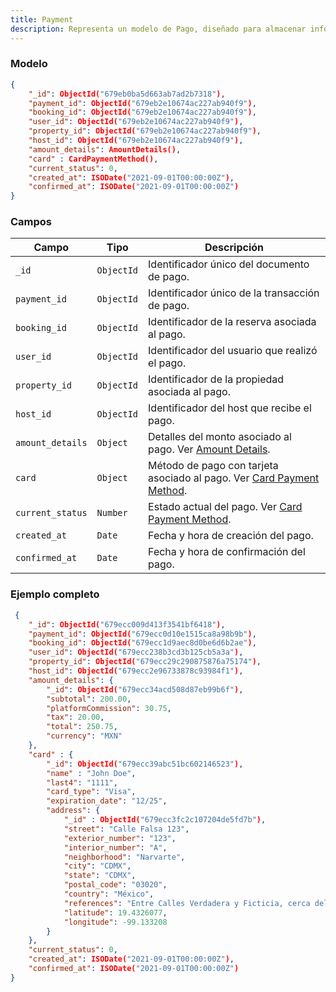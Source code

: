 ```yaml
---
title: Payment  
description: Representa un modelo de Pago, diseñado para almacenar información detallada sobre las transacciones realizadas por los usuarios en la plataforma.
---
```


### Modelo

```json
{
    "_id": ObjectId("679eb0ba5d663ab7ad2b7318"),
    "payment_id": ObjectId("679eb2e10674ac227ab940f9"),
    "booking_id": ObjectId("679eb2e10674ac227ab940f9"),
    "user_id": ObjectId("679eb2e10674ac227ab940f9"),
    "property_id": ObjectId("679eb2e10674ac227ab940f9"),
    "host_id": ObjectId("679eb2e10674ac227ab940f9"),
    "amount_details": AmountDetails(),
    "card" : CardPaymentMethod(),
    "current_status": 0,
    "created_at": ISODate("2021-09-01T00:00:00Z"),
    "confirmed_at": ISODate("2021-09-01T00:00:00Z")
}
```

### Campos

| Campo               | Tipo         | Descripción                                                                 |
|---------------------|--------------|-----------------------------------------------------------------------------|
| `_id`               | `ObjectId`   | Identificador único del documento de pago.                                  |
| `payment_id`        | `ObjectId`   | Identificador único de la transacción de pago.                              |
| `booking_id`        | `ObjectId`   | Identificador de la reserva asociada al pago.                               |
| `user_id`           | `ObjectId`   | Identificador del usuario que realizó el pago.                              |
| `property_id`       | `ObjectId`   | Identificador de la propiedad asociada al pago.                             |
| `host_id`           | `ObjectId`   | Identificador del host que recibe el pago.                                  |
| `amount_details`    | `Object`     | Detalles del monto asociado al pago. Ver [Amount Details](/docs/database/models/secondary-models/amount-details). |
| `card`              | `Object`     | Método de pago con tarjeta asociado al pago. Ver [Card Payment Method](/docs/database/models/secondary-models/card-payment-method). |
| `current_status`    | `Number`     | Estado actual del pago. Ver [Card Payment Method](/docs/database/catalogs/payment-status-type). |
| `created_at`        | `Date`       | Fecha y hora de creación del pago.                                          |
| `confirmed_at`      | `Date`       | Fecha y hora de confirmación del pago.                                      |

### Ejemplo completo

```json
 {
    "_id": ObjectId("679ecc009d413f3541bf6418"),
    "payment_id": ObjectId("679ecc0d10e1515ca8a98b9b"),
    "booking_id": ObjectId("679ecc1d9aec8d0be6d6b2ae"),
    "user_id": ObjectId("679ecc238b3cd3b125cb5a3a"),
    "property_id": ObjectId("679ecc29c290875876a75174"),
    "host_id": ObjectId("679ecc2e96733878c93984f1"),
    "amount_details": {
        "_id": ObjectId("679ecc34acd508d87eb99b6f"),
        "subtotal": 200.00,
        "platformCommission": 30.75,
        "tax": 20.00,
        "total": 250.75,
        "currency": "MXN"
    },
    "card" : {
        "_id": ObjectId("679ecc39abc51bc602146523"),
        "name" : "John Doe",
        "last4": "1111",
        "card_type": "Visa",
        "expiration_date": "12/25",
        "address": {
            "_id" : ObjectId("679ecc3fc2c107204de5fd7b"),
            "street": "Calle Falsa 123",
            "exterior_number": "123",
            "interior_number": "A",
            "neighborhood": "Narvarte",
            "city": "CDMX",
            "state": "CDMX",
            "postal_code": "03020",
            "country": "México",
            "references": "Entre Calles Verdadera y Ficticia, cerca del parque",
            "latitude": 19.4326077,
            "longitude": -99.133208
        }        
    },
    "current_status": 0,
    "created_at": ISODate("2021-09-01T00:00:00Z"),
    "confirmed_at": ISODate("2021-09-01T00:00:00Z")
}
```